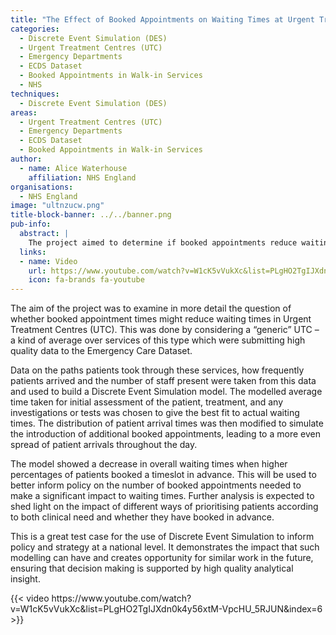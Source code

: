 ```yaml
---
title: "The Effect of Booked Appointments on Waiting Times at Urgent Treatment Centres"
categories:
  - Discrete Event Simulation (DES)
  - Urgent Treatment Centres (UTC)
  - Emergency Departments
  - ECDS Dataset
  - Booked Appointments in Walk-in Services
  - NHS
techniques:
  - Discrete Event Simulation (DES)
areas:
  - Urgent Treatment Centres (UTC)
  - Emergency Departments
  - ECDS Dataset
  - Booked Appointments in Walk-in Services
author:
  - name: Alice Waterhouse
    affiliation: NHS England
organisations:
  - NHS England
image: "ultnzucw.png"
title-block-banner: ../../banner.png
pub-info:
  abstract: |
    The project aimed to determine if booked appointments reduce waiting times in Urgent Treatment Centres. Using a Discrete Event Simulation model, it showed that higher percentages of booked appointments led to decreased waiting times.
  links:
  - name: Video
    url: https://www.youtube.com/watch?v=W1cK5vVukXc&list=PLgHO2TgIJXdn0k4y56xtM-VpcHU_5RJUN&index=6
    icon: fa-brands fa-youtube
---
```


The aim of the project was to examine in more detail the question of whether booked appointment times might reduce waiting times in Urgent Treatment Centres (UTC). This was done by considering a “generic” UTC – a kind of average over services of this type which were submitting high quality data to the Emergency Care Dataset.

Data on the paths patients took through these services, how frequently patients arrived and the number of staff present were taken from this data and used to build a Discrete Event Simulation model. The modelled average time taken for initial assessment of the patient, treatment, and any investigations or tests was chosen to give the best fit to actual waiting times. The distribution of patient arrival times was then modified to simulate the introduction of additional booked appointments, leading to a more even spread of patient arrivals throughout the day.

The model showed a decrease in overall waiting times when higher percentages of patients booked a timeslot in advance. This will be used to better inform policy on the number of booked appointments needed to make a significant impact to waiting times. Further analysis is expected to shed light on the impact of different ways of prioritising patients according to both clinical need and whether they have booked in advance.

This is a great test case for the use of Discrete Event Simulation to inform policy and strategy at a national level. It demonstrates the impact that such modelling can have and creates opportunity for similar work in the future, ensuring that decision making is supported by high quality analytical insight.

{{< video https://www.youtube.com/watch?v=W1cK5vVukXc&list=PLgHO2TgIJXdn0k4y56xtM-VpcHU_5RJUN&index=6 >}}
